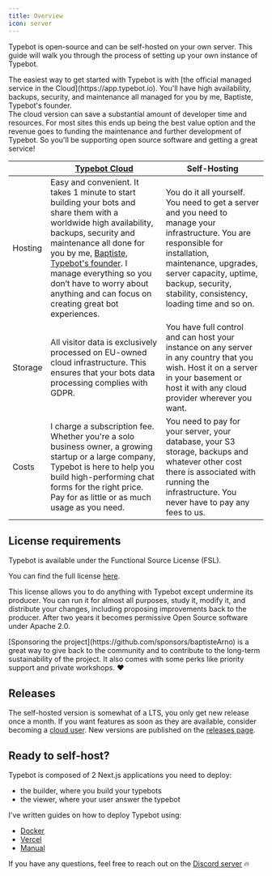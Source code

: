 ```yaml
---
title: Overview
icon: server
---
```


Typebot is open-source and can be self-hosted on your own server. This guide will walk you through the process of setting up your own instance of Typebot.

<Note>
  The easiest way to get started with Typebot is with [the official managed
  service in the Cloud](https://app.typebot.io). You'll have high availability,
  backups, security, and maintenance all managed for you by me, Baptiste,
  Typebot's founder.
  <br />
  The cloud version can save a substantial amount of developer time and
  resources. For most sites this ends up being the best value option and the
  revenue goes to funding the maintenance and further development of Typebot. So
  you'll be supporting open source software and getting a great service!
</Note>

|         | [Typebot Cloud](https://app.typebot.io)                                                                                                                                                                                                                                                                                                                         | Self-Hosting                                                                                                                                                                                                                                         |
| ------- | --------------------------------------------------------------------------------------------------------------------------------------------------------------------------------------------------------------------------------------------------------------------------------------------------------------------------------------------------------------- | ---------------------------------------------------------------------------------------------------------------------------------------------------------------------------------------------------------------------------------------------------- |
| Hosting | Easy and convenient. It takes 1 minute to start building your bots and share them with a worldwide high availability, backups, security and maintenance all done for you by me, [Baptiste, Typebot's founder](https://twitter.com/baptisteArno). I manage everything so you don’t have to worry about anything and can focus on creating great bot experiences. | You do it all yourself. You need to get a server and you need to manage your infrastructure. You are responsible for installation, maintenance, upgrades, server capacity, uptime, backup, security, stability, consistency, loading time and so on. |
| Storage | All visitor data is exclusively processed on EU-owned cloud infrastructure. This ensures that your bots data processing complies with GDPR.                                                                                                                                                                                                                     | You have full control and can host your instance on any server in any country that you wish. Host it on a server in your basement or host it with any cloud provider wherever you want.                                                              |
| Costs   | I charge a subscription fee. Whether you're a solo business owner, a growing startup or a large company, Typebot is here to help you build high-performing chat forms for the right price. Pay for as little or as much usage as you need.                                                                                                                      | You need to pay for your server, your database, your S3 storage, backups and whatever other cost there is associated with running the infrastructure. You never have to pay any fees to us.                                                          |

## License requirements

Typebot is available under the Functional Source License (FSL).

You can find the full license [here](https://raw.githubusercontent.com/baptisteArno/typebot.io/main/LICENSE).

This license allows you to do anything with Typebot except undermine its producer. You can run it for almost all purposes, study it, modify it, and distribute your changes, including proposing improvements back to the producer. After two years it becomes permissive Open Source software under Apache 2.0.

<Note>
  [Sponsoring the
  project](https://github.com/sponsors/baptisteArno) is a great way to give back
  to the community and to contribute to the long-term sustainability of the
  project. It also comes with some perks like priority support and private
  workshops. ❤️
</Note>

## Releases

The self-hosted version is somewhat of a LTS, you only get new release once a month. If you want features as soon as they are available, consider becoming a [cloud user](https://app.typebot.io). New versions are published on the [releases page](https://github.com/baptisteArno/typebot.io/releases).

## Ready to self-host?

Typebot is composed of 2 Next.js applications you need to deploy:

- the builder, where you build your typebots
- the viewer, where your user answer the typebot

I've written guides on how to deploy Typebot using:

- [Docker](/self-hosting/deploy/docker)
- [Vercel](/self-hosting/deploy/vercel)
- [Manual](/self-hosting/deploy/manual)

If you have any questions, feel free to reach out on the [Discord server](https://typebot.io/discord) 🔥
